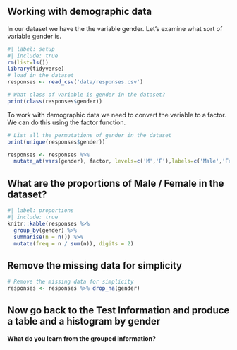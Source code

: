 ## Working with demographic data
In our dataset we have the the variable gender. Let's examine what sort of variable gender is.

```r
#| label: setup
#| include: true
rm(list=ls())
library(tidyverse)
# load in the dataset
responses <- read_csv('data/responses.csv')
```

```r

# What class of variable is gender in the dataset?
print(class(responses$gender))

```

To work with demographic data we need to convert the variable to a factor. We can do this using the factor function.

```r
# List all the permutations of gender in the dataset
print(unique(responses$gender))
```

```r
responses <- responses %>% 
  mutate_at(vars(gender), factor, levels=c('M','F'),labels=c('Male','Female'))
```

## What are the proportions of Male / Female in the dataset?

```r
#| label: proportions
#| include: true
knitr::kable(responses %>%
  group_by(gender) %>%
  summarise(n = n()) %>%
  mutate(freq = n / sum(n)), digits = 2)
```

## Remove the missing data for simplicity

```r
# Remove the missing data for simplicity
responses <- responses %>% drop_na(gender)
```

## Now go back to the Test Information and produce a table and a histogram by gender
**What do you learn from the grouped information?**
